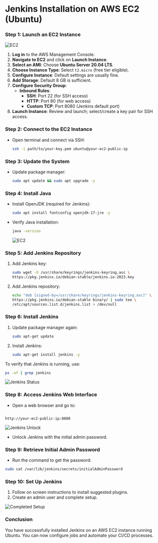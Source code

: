 # Jenkins Installation on AWS EC2 (Ubuntu)

### Step 1: Launch an EC2 Instance

![EC2](../../assets/ec2.png)

1. **Log in** to the AWS Management Console.
2. **Navigate to EC2** and click on **Launch Instance**.
3. **Select an AMI**: Choose **Ubuntu Server 20.04 LTS**.
4. **Choose Instance Type**: Select `t2.micro` (free tier eligible).
5. **Configure Instance**: Default settings are usually fine.
6. **Add Storage**: Default 8 GB is sufficient.
7. **Configure Security Group**:
   - **Inbound Rules**:
     - **SSH**: Port 22 (for SSH access)
     - **HTTP**: Port 80 (for web access)
     - **Custom TCP**: Port 8080 (Jenkins default port)
8. **Launch Instance**: Review and launch; select/create a key pair for SSH access.

### Step 2: Connect to the EC2 Instance

- Open terminal and connect via SSH:
  ```bash
  ssh -i path/to/your-key.pem ubuntu@your-ec2-public-ip
  ```

### Step 3: Update the System

- Update package manager:
  ```bash
  sudo apt update && sudo apt upgrade -y
  ```

### Step 4: Install Java

- Install OpenJDK (required for Jenkins):
  ```bash
  sudo apt install fontconfig openjdk-17-jre -y
  ```
- Verify Java installation:

  ```bash
  java -version
  ```

  ![EC2](../../assets/java-success.png)

### Step 5: Add Jenkins Repository

1. Add Jenkins key:
   ```bash
   sudo wget -O /usr/share/keyrings/jenkins-keyring.asc \
   https://pkg.jenkins.io/debian-stable/jenkins.io-2023.key
   ```
2. Add Jenkins repository:
   ```bash
   echo "deb [signed-by=/usr/share/keyrings/jenkins-keyring.asc]" \
   https://pkg.jenkins.io/debian-stable binary/ | sudo tee \
   /etc/apt/sources.list.d/jenkins.list > /dev/null
   ```

### Step 6: Install Jenkins

1. Update package manager again:
   ```bash
   sudo apt-get update
   ```
2. Install Jenkins:
   ```bash
   sudo apt-get install jenkins -y
   ```

To verify that Jenkins is running, use:

```bash
ps -ef | grep jenkins
```

![Jenkins Status](../../assets/jenkins-status.png)

### Step 8: Access Jenkins Web Interface

- Open a web browser and go to:

```

http://your-ec2-public-ip:8080

```

![Jenkins Unlock](../../assets/jenkins-view.png)

- Unlock Jenkins with the initial admin password.

### Step 9: Retrieve Initial Admin Password

- Run the command to get the password:

```bash
sudo cat /var/lib/jenkins/secrets/initialAdminPassword
```

### Step 10: Set Up Jenkins

1. Follow on screen instructions to install suggested plugins.
2. Create an admin user and complete setup.

![Completed Setup](../../assets/jcompleted.png)

### Conclusion

You have successfully installed Jenkins on an AWS EC2 instance running Ubuntu. You can now configure jobs and automate your CI/CD processes.
